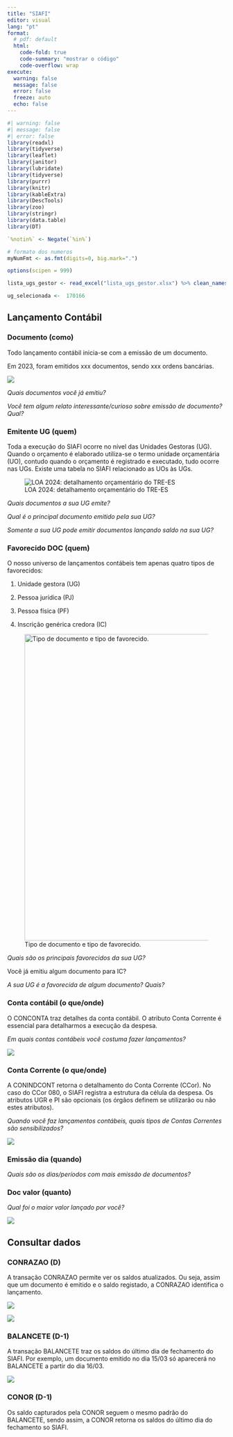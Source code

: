 ```yaml
---
title: "SIAFI"
editor: visual
lang: "pt"
format:
  # pdf: default
  html:
    code-fold: true
    code-summary: "mostrar o código"
    code-overflow: wrap
execute:
  warning: false
  message: false
  error: false
  freeze: auto
  echo: false
---
```


```r
#| warning: false
#| message: false
#| error: false
library(readxl)
library(tidyverse)
library(leaflet)
library(janitor)
library(lubridate)
library(tidyverse)
library(purrr)
library(knitr)
library(kableExtra)
library(DescTools)
library(zoo)
library(stringr)
library(data.table)
library(DT)
```

```r
`%notin%` <- Negate(`%in%`)

# formato dos numeros
myNumFmt <- as.fmt(digits=0, big.mark=".")

options(scipen = 999)
```

```r
lista_ugs_gestor <- read_excel("lista_ugs_gestor.xlsx") %>% clean_names()
```

```r
ug_selecionada <-  170166
```

## Lançamento Contábil

### Documento (como)

Todo lançamento contábil inicia-se com a emissão de um documento.

Em 2023, foram emitidos xxx documentos, sendo xxx ordens bancárias.

![](images/contagem_docs.png)

*Quais documentos você já emitiu?*

*Você tem algum relato interessante/curioso sobre emissão de documento? Qual?*

### Emitente UG (quem)

Toda a execução do SIAFI ocorre no nível das Unidades Gestoras (UG). Quando o orçamento é elaborado utiliza-se o termo unidade orçamentária (UO), contudo quando o orçamento é registrado e executado, tudo ocorre nas UGs. Existe uma tabela no SIAFI relacionado as UOs às UGs.

![LOA 2024: detalhamento orçamentário do TRE-ES](images/loa_detalhamento_acao_tre_es.png){#fig-detalhamento_LOA_UO}

*Quais documentos a sua UG emite?*

*Qual é o principal documento emitido pela sua UG?*

*Somente a sua UG pode emitir documentos lançando saldo na sua UG?*

### Favorecido DOC (quem)

O nosso universo de lançamentos contábeis tem apenas quatro tipos de favorecidos:

1.  Unidade gestora (UG)

2.   Pessoa jurídica (PJ)

3.  Pessoa física (PF)

4.  Inscrição genérica credora (IC)

![Tipo de documento e tipo de favorecido.](images/tipo_doc.png){#fig-tipo_favorecido width="705"}

*Quais são os principais favorecidos da sua UG?*

Você já emitiu algum documento para IC?

*A sua UG é a favorecida de algum documento? Quais?*

### Conta contábil (o que/onde)

O CONCONTA traz detalhes da conta contábil. O atributo Conta Corrente é essencial para detalharmos a execução da despesa.

*Em quais contas contábeis você costuma fazer lançamentos?*

![](images/conconta.png){#fig-CONCONTA}

### Conta Corrente (o que/onde)

A CONINDCONT retorna o detalhamento do Conta Corrente (CCor). No caso do CCor 080, o SIAFI registra a estrutura da célula da despesa. Os atributos UGR e PI são opcionais (os órgãos definem se utilizarão ou não estes atributos).

*Quando você faz lançamentos contábeis, quais tipos de Contas Correntes são sensibilizados?*

![](images/conindcont.png){#fig-CONINDCONT}

### Emissão dia (quando)

*Quais são os dias/períodos com mais emissão de documentos?*

### Doc valor (quanto)

*Qual foi o maior valor lançado por você?*

![](images/ob_codiv.png){#fig-CONDOC}

## Consultar dados

### CONRAZAO (D)

A transação CONRAZAO permite ver os saldos atualizados. Ou seja, assim que um documento é emitido e o saldo registado, a CONRAZAO identifica o lançamento.

![](images/conrazao.png){#fig-BALANCETE_01}

![](images/conrazao_nc_30_01.png){#fig-BALANCETE_02}

### BALANCETE (D-1)

A transação BALANCETE traz os saldos do último dia de fechamento do SIAFI. Por exemplo, um documento emitido no dia 15/03 só aparecerá no BALANCETE a partir do dia 16/03.

![](images/balancete.png){#fig-BALANCETE}

### CONOR (D-1)

Os saldo capturados pela CONOR seguem o mesmo padrão do BALANCETE, sendo assim, a CONOR retorna os saldos do último dia do fechamento so SIAFI.

### 

